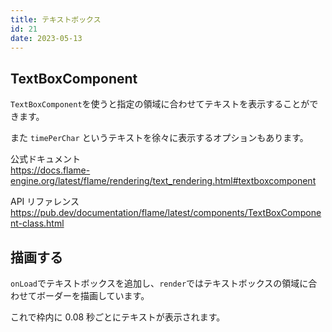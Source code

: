 ```yaml
---
title: テキストボックス
id: 21
date: 2023-05-13
---
```



## TextBoxComponent

`TextBoxComponent`を使うと指定の領域に合わせてテキストを表示することができます。

また `timePerChar` というテキストを徐々に表示するオプションもあります。

公式ドキュメント  
https://docs.flame-engine.org/latest/flame/rendering/text_rendering.html#textboxcomponent

API リファレンス  
https://pub.dev/documentation/flame/latest/components/TextBoxComponent-class.html

## 描画する

`onLoad`でテキストボックスを追加し、`render`ではテキストボックスの領域に合わせてボーダーを描画しています。

<ExampleCode file="text_box/game.dart" />

これで枠内に 0.08 秒ごとにテキストが表示されます。
